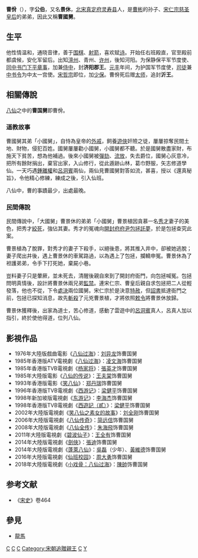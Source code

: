 {{Infobox Taoist<!-- 道教人物信息框 -->
| 圖像            = Cao Guojiu.jpg
| 圖像大小        = 200px
| 圖像說明        = 曹國舅畫像
| 姓名            = 曹佾<br />曹國舅
| 字              = 

| 號              = 
| 出生日期        =
| 出生地          = 
| 逝世日期        =
| 逝世地点        =
| 居住地          
| 籍貫            =
| 公民權          =
| 國籍            =
| 種族            
| 著名成就        =
| 宗派            =
| 呼號            = 
| 修行法門        =
| 頭銜            =
| 教育程度        = 
| 修煉地          =
| 師承            =
| 徒弟與學生      =
| 何者的化身與轉世 =
| 轉世為          =
| 傳人            =
| 著作            =
| 獎項            =
| 簽名            =
| 備註            =
}}
'''曹佾'''（{{bd|1018年||1089年||}}），字'''公伯'''，又名'''景休'''，[[北宋|北宋]][[真定府|真定府]][[灵寿县|灵寿县]]人，是[[曹彬|曹彬]]的孙子、[[宋仁宗|宋仁宗]][[慈圣皇后|慈圣皇后]]的弟弟，因此又稱'''曹國舅'''。

==生平==
他性情温和，通晓音律，善于[[围棋|围棋]]、[[射箭|射箭]]，喜欢赋[[诗|诗]]。开始任右班殿直，官至殿前都虞候，安化军留后。出知[[澶州|澶州]]、青州、[[许州|许州]]，後知河阳。为保静保平军节度使、[[同中书门下平章事|同中书门下平章事]]，加兼[[侍中|侍中]]，封'''济阳郡王'''。[[元丰_(北宋)|元丰]]年间，为护国军节度使，[[司徒|司徒]]兼[[中书令|中书令]]为中太一宫使。[[宋哲宗|宋哲宗]]即位，加[[少保|少保]]。曹佾死后赠[[太师|太师]]，追封'''沂王'''。

==相關傳說==
[[八仙|八仙]]之中的'''曹国舅'''即曹佾。

===道教故事===
曹國舅其弟「小國舅」，自恃為皇帝的[[外戚|外戚]]，飼養[[遊俠|遊俠]]奸險之徒，屢屢掠奪民間土地、財物，侵犯百姓。國舅屢屢勸小國舅，小國舅都不聽。於是國舅散盡家財，布施天下貧苦，想為他補過。後來小國舅被[[彈劾|彈劾]]、[[流放|流放]]，失去爵位，國舅心灰意冷，把所有餘財捐出，棄官出家，入山修行，從此遁跡山林，葛巾野服，矢志修道學仙。一天巧遇[[鍾離權|鍾離權]]和[[呂洞賓|呂洞賓]]兩仙，兩仙見曹國舅對答如流，甚喜，授以《還真秘旨》，令他精心修練，練成之後，引入仙班。

八仙中，曹的事蹟最少，出處最晚。

===民間傳說===
民間傳說中，「大國舅」曹景休的弟弟「小國舅」曹景植因貪慕一名[[秀才|秀才]]妻子的美色，把秀才[[絞死|絞死]]，強佔其妻。秀才的冤魂向[[開封府|開封府]][[府尹|府尹]][[包拯|包拯]][[託夢|託夢]]，於是包拯查究此案。

曹景植為了脫罪，對秀才的妻子下殺手，以絕後患，將其推入井中，卻被她逃脫；妻子爬出井後，遇上曹景休的車駕路過，以為遇上了包拯，攔轎申冤。曹景休為了袒護弟弟，令手下打死她，棄屍小巷。

豈料妻子只是暈厥，並未死去，清醒後親自來到了開封府衙門，向包拯喊冤。包拯問明真情後，設計將曹景休兩兄弟[[監禁|監禁]]。連宋仁宗、曹皇后親自求包拯把二人從輕發落，他也不從，下令[[處決|處決]]兩位國舅。宋仁宗於是決意[[特赦|特赦]]，但[[詔書|詔書]]抵達衙門之前，包拯已探知消息，故先[[斬殺|斬殺]]了元兇曹景植，才將依照[[敕令|敕令]]將曹景休放歸。

曹景休獲釋後，出家為道士，苦心修道，感動了雲遊中的[[呂洞賓|呂洞賓]]真人，呂真人加以指引，終於使他得道，位列八仙。

== 影視作品 ==
*1976年大陸版戲曲電影《[[八仙過海_(电影)|八仙过海]]》：[[刘异龙|刘异龙]]饰曹国舅
*1985年香港版ATV電視劇《[[八仙過海_(電視劇)|八仙过海]]》：[[凌文海|凌文海]]饰曹国舅
*1985年香港版TVB電視劇《[[楊家將_(無綫電視劇)|杨家将]]》：[[張英才|張英才]]饰曹国舅
*1985年大陸版電影《[[八仙的传说|八仙的传说]]》：[[王夫棠|王夫棠]]饰曹国舅
*1993年香港版電影《[[笑八仙|笑八仙]]》：[[郑丹瑞|郑丹瑞]]饰曹国舅
*1996年香港版TVB電視劇《[[西遊記_(無綫電視劇)|西游记]]》：[[梁健平|梁健平]]饰曹国舅
*1998年新加坡版電視劇《[[東遊記_(1998年電視劇)|东游记]]》：[[李海杰|李海杰]]饰曹国舅
*1998年香港版TVB電視劇《[[西遊記（貳）|西遊記（貳）]]》：[[梁健平|梁健平]]饰曹国舅
*2002年大陸版電視劇《[[笑八仙之素女的故事|笑八仙之素女的故事]]》：[[刘全刚|刘全刚]]饰曹国舅
*2006年大陸版電視劇《[[八仙传奇|八仙传奇]]》：[[简远信|简远信]]饰曹国舅
*2008年大陸版電視劇《[[八仙全传|八仙全传]]》：[[朱海飛|朱海飛]]饰曹国舅
*2011年大陸版電視劇《[[碧波仙子_(電視劇)|碧波仙子]]》：[[王全有|王全有]]饰曹国舅
*2014年大陸版電視劇《[[劍俠|劍俠]]》：[[張迪_(男演員)|張迪]]饰曹国舅
*2014年大陸版電視劇《[[蓬萊八仙|蓬萊八仙]]》：[[吳磊|吳磊]]（少年）、[[黃維德|黃維德]]饰曹国舅
*2016年大陸版電視劇《[[仙班校园|仙班校园]]》：[[周大勇|周大勇]]饰曹国舅
*2018年大陸版電視劇《[[小戏骨|小戏骨：八仙过海]]》：[[陳帥|陳帥]]饰曹国舅

==参考文献==
* 《[[宋史|宋史]]》卷464

==參見==
*[[龍馬|龍馬]]

{{八仙}}
[[Category:北宋外戚|C]]
[[Category:北宋官員|C]]
[[Category:北宋异姓郡王|C]]
[[Category:宋朝追贈親王|Category:宋朝追贈親王]]
[[Category:灵寿人|C]]
[[Category:曹姓|Y]]